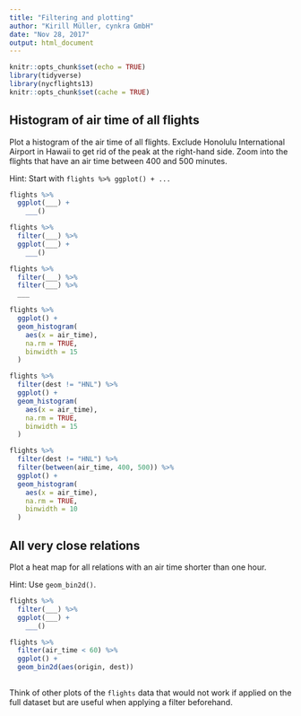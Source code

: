 ```yaml
---
title: "Filtering and plotting"
author: "Kirill Müller, cynkra GmbH"
date: "Nov 28, 2017"
output: html_document
---
```


```r
knitr::opts_chunk$set(echo = TRUE)
library(tidyverse)
library(nycflights13)
knitr::opts_chunk$set(cache = TRUE)
```

## Histogram of air time of all flights

Plot a histogram of the air time of all flights. Exclude Honolulu International Airport in Hawaii to get rid of the peak at the right-hand side. Zoom into the flights that have an air time between 400 and 500 minutes.

Hint: Start with `flights %>% ggplot() + ...`

```r
flights %>% 
  ggplot(___) +
    ___()

flights %>% 
  filter(___) %>%
  ggplot(___) +
    ___()

flights %>% 
  filter(___) %>%
  filter(___) %>%
  ___
```

```r
flights %>%
  ggplot() +
  geom_histogram(
    aes(x = air_time),
    na.rm = TRUE,
    binwidth = 15
  )
```

```r
flights %>%
  filter(dest != "HNL") %>%
  ggplot() +
  geom_histogram(
    aes(x = air_time),
    na.rm = TRUE,
    binwidth = 15
  )
```

```r
flights %>%
  filter(dest != "HNL") %>%
  filter(between(air_time, 400, 500)) %>%
  ggplot() +
  geom_histogram(
    aes(x = air_time),
    na.rm = TRUE,
    binwidth = 10
  )
```

## All very close relations

Plot a heat map for all relations with an air time shorter than one hour.

Hint: Use `geom_bin2d()`.

```r
flights %>% 
  filter(___) %>%
  ggplot(___) +
    ___()
```

```r
flights %>%
  filter(air_time < 60) %>%
  ggplot() +
  geom_bin2d(aes(origin, dest))
```

##

Think of other plots of the `flights` data that would not work if applied on the full dataset but are useful when applying a filter beforehand.
